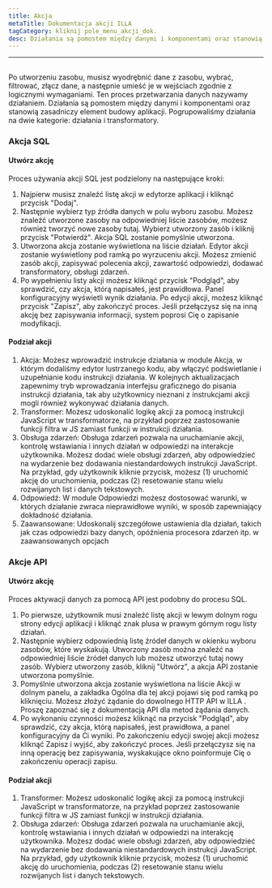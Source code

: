 ```yaml
---
title: Akcja
metaTitle: Dokumentacja akcji ILLA
tagCategory: kliknij pole_menu_akcji_dok.
desc: Działania są pomostem między danymi i komponentami oraz stanowią zasadniczy element budowy aplikacji.
---
```


* * *

## <Heading hidden>Zapytanie</Heading>

Po utworzeniu zasobu, musisz wyodrębnić dane z zasobu, wybrać, filtrować, złącz dane, a następnie umieść je w wejściach zgodnie z logicznymi wymaganiami. Ten proces przetwarzania danych nazywamy działaniem. Działania są pomostem między danymi i komponentami oraz stanowią zasadniczy element budowy aplikacji. Pogrupowaliśmy działania na dwie kategorie: działania i transformatory.

### Akcja SQL

#### Utwórz akcję

Proces używania akcji SQL jest podzielony na następujące kroki:

1.  Najpierw musisz znaleźć listę akcji w edytorze aplikacji i kliknąć przycisk "Dodaj".
2.  Następnie wybierz typ źródła danych w polu wyboru zasobu. Możesz znaleźć utworzone zasoby na odpowiedniej liście zasobów, możesz również tworzyć nowe zasoby tutaj. Wybierz utworzony zasób i kliknij przycisk "Potwierdź". Akcja SQL zostanie pomyślnie utworzona.
3.  Utworzona akcja zostanie wyświetlona na liście działań. Edytor akcji zostanie wyświetlony pod ramką po wyrzuceniu akcji. Możesz zmienić zasób akcji, zapisywać polecenia akcji, zawartość odpowiedzi, dodawać transformatory, obsługi zdarzeń.
4.  Po wypełnieniu listy akcji możesz kliknąć przycisk "Podgląd", aby sprawdzić, czy akcja, którą napisałeś, jest prawidłowa. Panel konfiguracyjny wyświetli wynik działania. Po edycji akcji, możesz kliknąć przycisk "Zapisz", aby zakończyć proces. Jeśli przełączysz się na inną akcję bez zapisywania informacji, system poprosi Cię o zapisanie modyfikacji.

#### Podział akcji

1.  Akcja: Możesz wprowadzić instrukcje działania w module Akcja, w którym dodaliśmy edytor lustrzanego kodu, aby włączyć podświetlanie i uzupełnianie kodu instrukcji działania. W kolejnych aktualizacjach zapewnimy tryb wprowadzania interfejsu graficznego do pisania instrukcji działania, tak aby użytkownicy nieznani z instrukcjami akcji mogli również wykonywać działania danych.
2.  Transformer: Możesz udoskonalić logikę akcji za pomocą instrukcji JavaScript w transformatorze, na przykład poprzez zastosowanie funkcji filtra w JS zamiast funkcji w instrukcji działania.
3.  Obsługa zdarzeń: Obsługa zdarzeń pozwala na uruchamianie akcji, kontrolę wstawiania i innych działań w odpowiedzi na interakcje użytkownika. Możesz dodać wiele obsługi zdarzeń, aby odpowiedzieć na wydarzenie bez dodawania niestandardowych instrukcji JavaScript. Na przykład, gdy użytkownik kliknie przycisk, możesz (1) uruchomić akcję do uruchomienia, podczas (2) resetowanie stanu wielu rozwijanych list i danych tekstowych.
4.  Odpowiedź: W module Odpowiedzi możesz dostosować warunki, w których działanie zwraca nieprawidłowe wyniki, w sposób zapewniający dokładność działania.
5.  Zaawansowane: Udoskonalij szczegółowe ustawienia dla działań, takich jak czas odpowiedzi bazy danych, opóźnienia procesora zdarzeń itp. w zaawansowanych opcjach

### Akcje API

#### Utwórz akcję

Proces aktywacji danych za pomocą API jest podobny do procesu SQL.

1.  Po pierwsze, użytkownik musi znaleźć listę akcji w lewym dolnym rogu strony edycji aplikacji i kliknąć znak plusa w prawym górnym rogu listy działań.
2.  Następnie wybierz odpowiednią listę źródeł danych w okienku wyboru zasobów, które wyskakują. Utworzony zasób można znaleźć na odpowiedniej liście źródeł danych lub możesz utworzyć tutaj nowy zasób. Wybierz utworzony zasób, kliknij "Utwórz", a akcja API zostanie utworzona pomyślnie.
3.  Pomyślnie utworzona akcja zostanie wyświetlona na liście Akcji w dolnym panelu, a zakładka Ogólna dla tej akcji pojawi się pod ramką po kliknięciu. Możesz złożyć żądanie do dowolnego HTTP API w ILLA . Proszę zapoznać się z dokumentacją API dla metod żądania danych.
4.  Po wykonaniu czynności możesz kliknąć na przycisk "Podgląd", aby sprawdzić, czy akcja, którą napisałeś, jest prawidłowa, a panel konfiguracyjny da Ci wyniki. Po zakończeniu edycji swojej akcji możesz kliknąć Zapisz i wyjść, aby zakończyć proces. Jeśli przełączysz się na inną operację bez zapisywania, wyskakujące okno poinformuje Cię o zakończeniu operacji zapisu.

#### Podział akcji

1.  Transformer: Możesz udoskonalić logikę akcji za pomocą instrukcji JavaScript w transformatorze, na przykład poprzez zastosowanie funkcji filtra w JS zamiast funkcji w instrukcji działania.
2.  Obsługa zdarzeń: Obsługa zdarzeń pozwala na uruchamianie akcji, kontrolę wstawiania i innych działań w odpowiedzi na interakcję użytkownika. Możesz dodać wiele obsługi zdarzeń, aby odpowiedzieć na wydarzenie bez dodawania niestandardowych instrukcji JavaScript. Na przykład, gdy użytkownik kliknie przycisk, możesz (1) uruchomić akcję do uruchomienia, podczas (2) resetowanie stanu wielu rozwijanych list i danych tekstowych.
